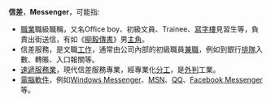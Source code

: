 '''信差'''，'''Messenger'''，可能指:

* [[職業|職業]]職級職稱，又名Office boy、初級文員、Trainee、[[寫字樓|寫字樓]]見習生等，負責出街送信，有如《[[柳毅傳書|柳毅傳書]]》男[[主角|主角]]。
* 信差服務，是文職[[工作|工作]]，通常由公司內部的初級職員[[兼職|兼職]]，例如到銀行[[排隊|排隊]]入數、轉賬、入口報關等。
* [[速遞|速遞]][[服務業|服務業]]，現代信差服務專業，經專業化[[分工|分工]]，是[[外判|外判]]工業。
* [[電腦軟件|電腦軟件]]，例如[[Windows_Messenger|Windows Messenger]]、[[MSN|MSN]]、[[QQ|QQ]]、[[Facebook_Messenger|Facebook Messenger]]等。

{{disambig|X|cat=二字消歧义}}